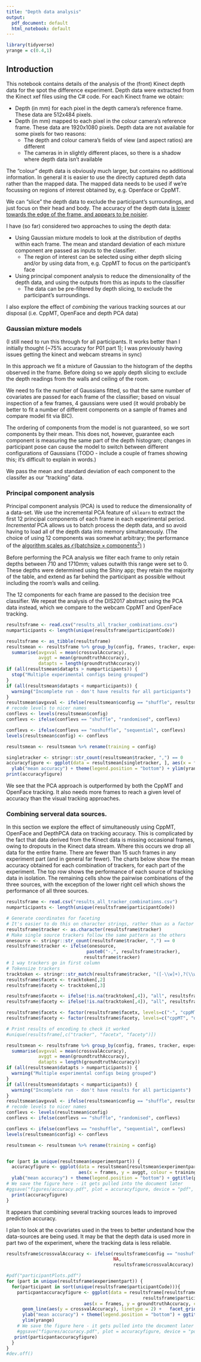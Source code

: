```yaml
---
title: "Depth data analysis"
output:
  pdf_document: default
  html_notebook: default
---
```

```r
library(tidyverse)
yrange = c(0.4,1)
```

## Introduction

This notebook contains details of the analysis of the (front) Kinect depth data for the spot the difference experiment.  Depth data were extracted from the Kinect xef files using the C# code.  For each Kinect frame we obtain:

* Depth (in mm) for each pixel in the depth camera's reference frame.  These data are 512x484 pixels.
* Depth (in mm) mapped to each pixel in the colour camera's reference frame.  These data are 1920x1080 pixels.  Depth data are not available for some pixels for two reasons:
     + The depth and colour camera's fields of view (and aspect ratios) are different
     + The cameras in in slightly different places, so there is a shadow where depth data isn't available

The "colour" depth data is obviously much larger, but contains no additional information.   In general it is easier to use the directly captured depth data rather than the mapped data. The mapped data needs to be used if we're focussing on regions of interest obtained by, e.g. Openface or CppMT.

We can "slice" the depth data to exclude the participant's surroundings, and just focus on their head and body.  The accuracy of the depth data [is lower towards the edge of the frame, and appears to be noisier][yz].



I have (so far) considered two approaches to using the depth data:

* Using Gaussian mixture models to look at the distribution of depths within each frame.  The mean and standard deviation of each mixture component are passed as inputs to the classifier.
    + The region of interest can be selected using either depth slicing and/or by using data from, e.g. CppMT to focus on the participant's face
* Using principal component analysis to reduce the dimensionality of the depth data, and using the outputs from this as inputs to the classifier
    + The data can be pre-filtered by depth slicing, to exclude the participant's surroundings.

I also explore the effect of _combining_ the various tracking sources at our disposal (i.e. CppMT, OpenFace and depth PCA data)


### Gaussian mixture models

(I still need to run this through for all participants. It works better than I initially thought (~75\% accuracy for P01 part 1); I was previously having issues getting the kinect and webcam streams in sync)

In this approach we fit a mixture of Gaussian to the histogram of the depths observed in the frame.  Before doing so we apply depth slicing to exclude the depth readings from the walls and ceiling of the room.

We need to fix the number of Gaussians fitted, so that the same number of covariates are passed for each frame of the classifier; based on visual inspection of a few frames, 4 gaussians were used (it would probably be better to fit a number of different components on a sample of frames and compare model fit via BIC).

The ordering of components from the model is not guaranteed, so we sort components by their mean.  This does not, however, guarantee each component is measuring the same part of the depth histogram; changes in participant pose can cause the model to switch between different configurations of Gaussians (TODO - include a couple of frames showing this; it's difficult to explain in words.)
 
We pass the mean and standard deviation of each component to the classifer as our "tracking" data.

### Principal component analysis

Principal component analysis (PCA) is used to reduce the dimensionality of a data-set.  We use the incremental PCA feature of `sklearn` to extract the first 12 principal components of each frame in each experimental period.  _Incremental_ PCA allows us to batch process the depth data, and so avoid having to load all of the depth data into memory simultaneously.  (The choice of using 12 components was somewhat arbitrary; the performance of the [algorithm scales as $\mathcal{O}(\mathrm{batch size} \times \mathrm{components}^2)$](http://scikit-learn.org/stable/modules/generated/sklearn.decomposition.IncrementalPCA.html#sklearn.decomposition.IncrementalPCA) )

Before performing the PCA analysis we filter each frame to only retain depths between 710 and 1710mm; values outwith this range were set to 0.  These depths were determined using the Shiny app; they retain the majority of the table, and extend as far behind the participant as possible without including the room's walls and ceiling.

The 12 components for each frame are passed to the decision tree classifier.   We repeat the analysis of the DIS2017 abstract using the PCA data instead, which we compare to the webcam CppMT and OpenFace tracking.
```r

resultsframe <- read.csv("results_all_tracker_combinations.csv")
numparticipants <- length(unique(resultsframe$participantCode))

resultsframe <- as_tibble(resultsframe)
resultsmean <- resultsframe %>% group_by(config, frames, tracker, experimentpart) %>%
  summarise(avgxval = mean(crossvalAccuracy),
            avggt = mean(groundtruthAccuracy),
            datapts = length(groundtruthAccuracy))
if (all(resultsmean$datapts > numparticipants)) {
  stop("Multiple experimental configs being grouped")
}
if (all(resultsmean$datapts < numparticipants)) {
  warning("Incomplete run - don't have results for all participants")
}
resultsmean$avgxval <- ifelse(resultsmean$config == "shuffle", resultsmean$avgxval, NA)
# recode levels to nicer names
conflevs <- levels(resultsmean$config)
conflevs <- ifelse(conflevs == "shuffle", "randomised", conflevs)

conflevs <- ifelse(conflevs == "noshuffle", "sequential", conflevs)
levels(resultsmean$config) <- conflevs

resultsmean <- resultsmean %>% rename(training = config)
```

```r
singletracker <- stringr::str_count(resultsmean$tracker, ",") == 0 
accuracyfigure <- ggplot(data = resultsmean[singletracker, ], aes(x = frames, y = avggt, colour = training)) + geom_line() + geom_line(aes(y = avgxval), linetype = 2) +   facet_wrap( experimentpart ~ tracker) + xlab("training frames") +
  ylab("mean accuracy") + theme(legend.position = "bottom") + ylim(yrange)
print(accuracyfigure)
```

We see that the PCA approach is outperformed by both the CppMT and OpenFace tracking. It also needs more frames to reach a given level of accuracy than the visual tracking approaches.

### Combining serveral data sources.

In this section we explore the effect of simultaneously using CppMT, OpenFace and DepthPCA data on tracking accuracy.  This is complicated by the fact that data derived from the Kinect data is missing occasional frames, owing to dropouts in the Kinect data stream.  Where this occurs we drop all data for the entire frame.  There are fewer than 15 such frames in any experiment part (and in general far fewer). The charts below show the mean accuracy obtained for each combination of trackers, for each part of the experiment.  The top row shows the performance of each source of tracking data in isolation. The remaining cells show the pairwise combinations of the three sources, with the exception of the lower right cell which shows the performance of all three sources.


```r

resultsframe <- read.csv("results_all_tracker_combinations.csv")
numparticipants <- length(unique(resultsframe$participantCode))

# Generate coordinates for faceting
# It's easier to do this on character strings, rather than as a factor
resultsframe$tracker <- as.character(resultsframe$tracker)
# Make single source trackers follow the same pattern as the others
onesource <- stringr::str_count(resultsframe$tracker, ",") == 0
resultsframe$tracker <- ifelse(onesource, 
                              paste0("-,", resultsframe$tracker), 
                             resultsframe$tracker)
# 1 way trackers go in first column
# Tokensize trackers
tracktoken <- stringr::str_match(resultsframe$tracker, "([-\\w]+),?(\\w+)?,?(\\w+)?")
resultsframe$facetx <- tracktoken[,2]
resultsframe$facety <- tracktoken[,3]

resultsframe$facetx <- ifelse(!is.na(tracktoken[,4]), "all", resultsframe$facetx)
resultsframe$facety <- ifelse(!is.na(tracktoken[,4]), "all", resultsframe$facety)

resultsframe$facetx <- factor(resultsframe$facetx, levels=c("-", "cppMT", "depthPCA", "all"))
resultsframe$facety <- factor(resultsframe$facety, levels=c("cppMT", "depthPCA", "openface", "all"))

# Print results of encoding to check it worked
#unique(resultsframe[,c("tracker", "facetx", "facety")])

resultsmean <- resultsframe %>% group_by(config, frames, tracker, experimentpart, facetx, facety) %>%
  summarise(avgxval = mean(crossvalAccuracy),
            avggt = mean(groundtruthAccuracy),
            datapts = length(groundtruthAccuracy))
if (all(resultsmean$datapts > numparticipants)) {
  warning("Multiple experimental configs being grouped")
}
if (all(resultsmean$datapts < numparticipants)) {
  warning("Incomplete run - don't have results for all participants")
}
resultsmean$avgxval <- ifelse(resultsmean$config == "shuffle", resultsmean$avgxval, NA)
# recode levels to nicer names
conflevs <- levels(resultsmean$config)
conflevs <- ifelse(conflevs == "shuffle", "randomised", conflevs)

conflevs <- ifelse(conflevs == "noshuffle", "sequential", conflevs)
levels(resultsmean$config) <- conflevs

resultsmean <- resultsmean %>% rename(training = config)


for (part in unique(resultsmean$experimentpart)) {
  accuracyfigure <- ggplot(data = resultsmean[resultsmean$experimentpart == part,],
                           aes(x = frames, y = avggt, colour = training)) + geom_line() + geom_line(aes(y = avgxval), linetype = 2) +   facet_grid( facetx ~ facety) + xlab("training frames") +
  ylab("mean accuracy") + theme(legend.position = "bottom") + ggtitle(part) + ylim(yrange)
# We save the figure here - it gets pulled into the document later
#ggsave("figures/accuracy.pdf", plot = accuracyfigure, device = "pdf", width = 10, height = 26, units = "cm")
  print(accuracyfigure)
}


```

It appears that combining several tracking sources leads to improved prediction accuracy.

I plan to look at the covariates used in the trees to better undestand how the data-sources are being used.  It may be that the depth data is used more in part two of the experiment, where the tracking data is less reliable.


```r

resultsframe$crossvalAccuracy <- ifelse(resultsframe$config == "noshuffle",
                                        NA,
                                        resultsframe$crossvalAccuracy)

#pdf("participantPlots.pdf")
for (part in unique(resultsframe$experimentpart)) {
  for(participant in sort(unique(resultsframe$participantCode))){
    particpantaccuracyfigure <- ggplot(data = resultsframe[resultsframe$experimentpart == part &
                                                   resultsframe$participantCode == participant,],
                             aes(x = frames, y = groundtruthAccuracy, colour = config)) + geom_line() + 
      geom_line(aes(y = crossvalAccuracy), linetype = 2) +   facet_grid( facetx ~ facety) + xlab("training frames") +
      ylab("mean accuracy") + theme(legend.position = "bottom") + ggtitle(paste(participant, part)) + 
      ylim(yrange)
    # We save the figure here - it gets pulled into the document later
    #ggsave("figures/accuracy.pdf", plot = accuracyfigure, device = "pdf", width = 10, height = 26, units = "cm")
   print(particpantaccuracyfigure)
  }
}
#dev.off()
```


[yz]: http://ieeexplore.ieee.org/stamp/stamp.jsp?arnumber=7067384 "Evaluating and Improving the Depth Accuracy
of Kinect for Windows v2, L Yang et al. IEEE Sensors Journal 15(8) 2015"